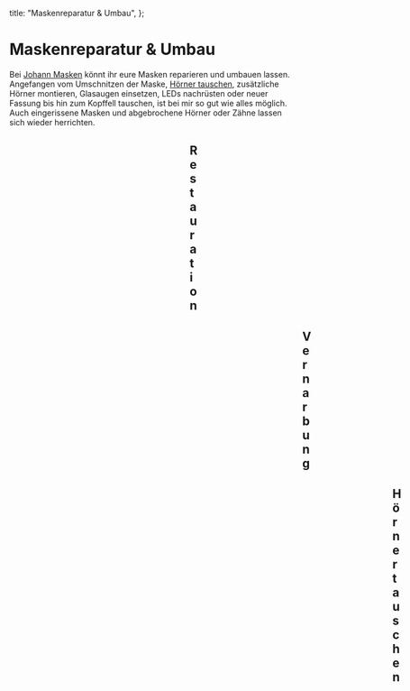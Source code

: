
  title: "Maskenreparatur & Umbau",
};


# Maskenreparatur & Umbau

Bei [Johann Masken](/) könnt ihr eure Masken reparieren
und umbauen lassen. Angefangen vom Umschnitzen der Maske, [Hörner
tauschen](/maskenschnitzen#montage-der-hoerner), zusätzliche Hörner montieren,
Glasaugen einsetzen, LEDs nachrüsten oder neuer Fassung bis hin zum Kopffell
tauschen, ist bei mir so gut wie alles möglich. Auch eingerissene Masken und
abgebrochene Hörner oder Zähne lassen sich wieder herrichten.

<Figure
  src="/images/01-masken-reparatur-vorher.jpg"
  alt="Maske im ursprünglichen Zustand"
  width="2048"
  height="1152"
  desc="So sieht die Maske im ursprünglichen Zustand aus."
/>

<Figure
  src="/images/02-demontage-hoerner-kopffell.jpg"
  alt="Entfernung Kopffell"
  width="2048"
  height="1152"
  desc="Zuerst werden Hörner und Kopffell entfernt."
/>

<Figure
  src="/images/03-umschnitzen-hornmontage.jpg"
  alt="Montage der Hörner"
  width="2048"
  height="1152"
  desc="Der alte Hornansatz wurde entfernt und neue Steinbockhörner montiert. Teile
  der Wangen- und Stirnpartie wurden neu geschnitzt und die Zähne gekürzt."
/>

<Figure
  src="/images/04-glasaugen-tauschen.jpg"
  alt="Glasaugen ersetzen"
  width="2048"
  height="1152"
  desc="Die alten Glasaugen wurden durch neue ersetzt."
/>

<Figure
  src="/images/05-maske-grundieren.jpg"
  alt="Grundieren"
  width="1152"
  height="2048"
  desc="Nachdem die Schraubenlöcher der alten Hörner gekittet und
  einige Risse geleimt wurden, wird die Maske grundiert."
/>

<Figure
  src="/images/06-maske-neufassen.jpg"
  alt="Fassen der Maske (neu)"
  width="1152"
  height="2048"
  desc="Als nächstes wurde die Maske bemalen und versiegelt."
/>

<Figure
  src="/images/07-kopffell-neu.jpg"
  alt="Montage des Kopffells"
  width="2048"
  height="1152"
  desc="Das alte Kopffell musste tiefer angebracht werden. Somit
  konnte ich einen Teil entfernen und im Kinnbereich verwenden."
/>

<Figure
  src="/images/08-einbau-led.jpg"
  alt="Einbau der LED-Augen"
  width="1152"
  height="2048"
  desc="Nach dem Einsetzen der LEDs sieht die Maske im restaurierten Zustand wie neu aus."
/>

## Restauration

<Figure
  src="/images/maskenumbau-01.jpg"
  alt="Krampusmaske vorher"
  width="1836"
  height="3264"
  desc="Der urpsrüngliche Zustand der Maske"
/>

<Figure
  src="/images/maskenumbau-02.jpg"
  alt="Kopffell und Hörner entfernen"
  width="3264"
  height="1836"
  desc="Kopffell und Hörner abmontiert, 1,7kg
  überflüssiges Innenleben (Fliesenkleber, Drahtgitter, Bauhelm, Kitt,
  Holzteile, Schrauben, …) entfernt, was letztlich dem Tragekomfort zugute kommt"
/>

<Figure
  src="/images/maskenumbau-03.jpg"
  alt="Umschnitzen der Maske"
  width="1836"
  height="3264"
  desc="Ohren umgeschnitzt, Hörner neu befestigt, Risse und Zähne geleimt, grundiert"
/>

<Figure
  src="/images/maskenumbau-04.jpg"
  alt="Neufassen"
  width="1836"
  height="3264"
  desc="neu gefassen, Kopffell montiert/gekürzt, Fellrest im Kinn-Bereich
  befestigt um damit den Hals zu verdecken"
/>

<Figure
  src="/images/maskenumbau-05.jpg"
  alt="Krampusmaske"
  width="1836"
  height="3264"
  desc="Die Maske hat sich im restaurierten Zustand stark verändert"
/>

## Vernarbung

<Figure
  src="/images/maskenvernarbung-01.jpg"
  width="1836"
  height="3264"
  desc="vorher"
/>

<Figure
  src="/images/maskenvernarbung-02.jpg"
  width="1836"
  height="3264"
  desc="nachher"
/>

<Figure
  src="/images/frauenmaske-vernarbung-01.jpg"
  width="1836"
  height="3264"
  desc="vorher"
/>

<Figure
  src="/images/frauenmaske-vernarbung-02.jpg"
  width="1836"
  height="3264"
  desc="nachher"
/>

## Hörner tauschen

<Figure
  src="/images/hoerner-tausch-01.jpg"
  width="1836"
  height="3264"
  desc="vorher"
/>

<Figure
  src="/images/hoerner-tausch-02.jpg"
  width="3264"
  height="1836"
  desc="nachher"
/>

## Zähne einsetzen

<Figure
  src="/images/restauration-larve-01.jpg"
  width="540"
  height="523"
  desc="Beseitigung der unteren Zähne"
/>

<Figure
  src="/images/restauration-larve-02.jpg"
  width="3264"
  height="1836"
  desc="Neueinsetzen der unteren Zahnreihe und nachmalen, Pferdeschwanz auf der Stirn montieren"
/>
